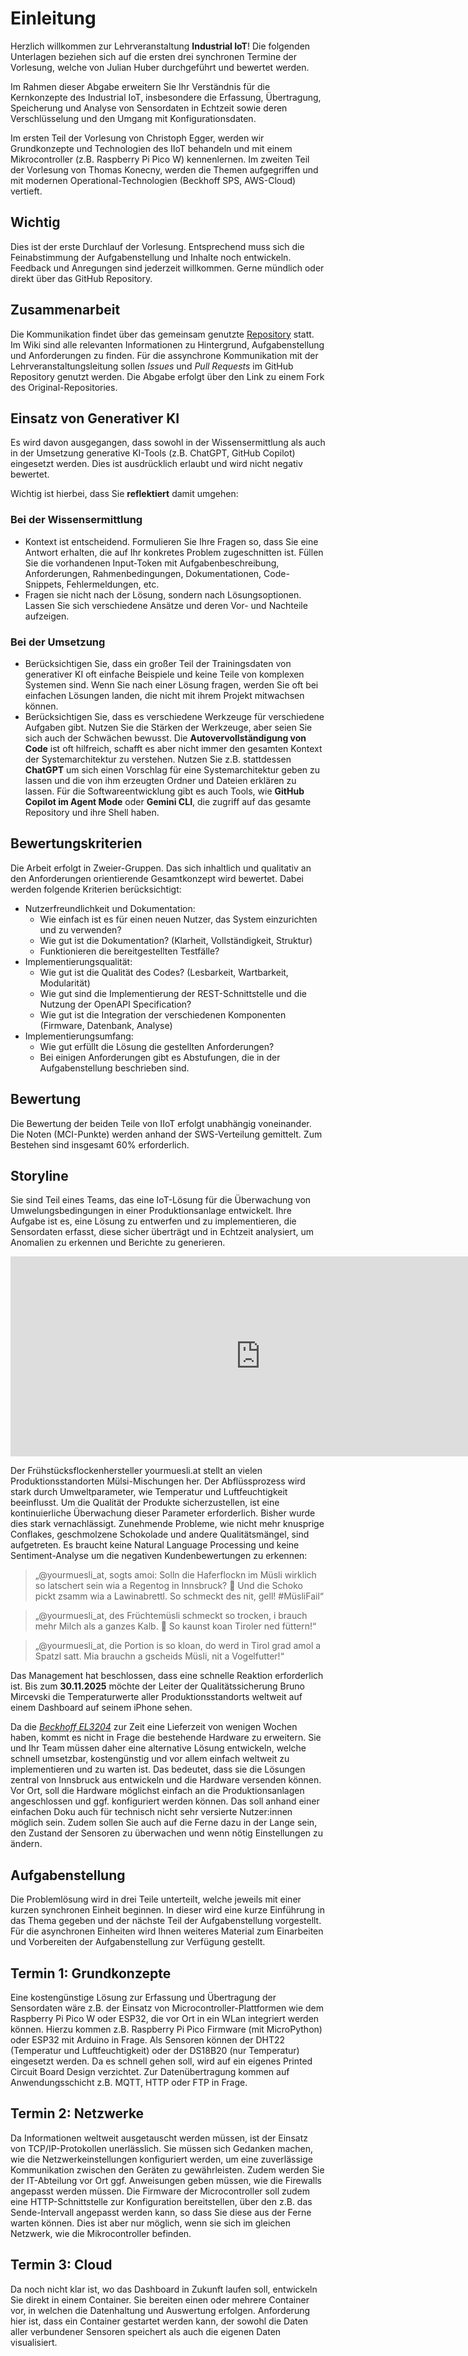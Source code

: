 # Einleitung

Herzlich willkommen zur Lehrveranstaltung __Industrial IoT__! Die folgenden Unterlagen beziehen sich auf die ersten drei synchronen Termine der Vorlesung, welche von Julian Huber durchgeführt und bewertet werden.

Im Rahmen dieser Abgabe erweitern Sie Ihr Verständnis für die Kernkonzepte des Industrial IoT, insbesondere die Erfassung, Übertragung, Speicherung und Analyse von Sensordaten in Echtzeit sowie deren Verschlüsselung und den Umgang mit Konfigurationsdaten.

Im ersten Teil der Vorlesung von Christoph Egger, werden wir Grundkonzepte und Technologien des IIoT behandeln und mit einem Mikrocontroller (z.B. Raspberry Pi Pico W) kennenlernen. Im zweiten Teil der Vorlesung von Thomas Konecny, werden die Themen aufgegriffen und mit modernen Operational-Technologien (Beckhoff SPS, AWS-Cloud) vertieft.

::: {.callout-warning}
## Wichtig
Dies ist der erste Durchlauf der Vorlesung. Entsprechend muss sich die Feinabstimmung der Aufgabenstellung und Inhalte noch entwickeln. Feedback und Anregungen sind jederzeit willkommen. Gerne mündlich oder direkt über das GitHub Repository.
:::

## Zusammenarbeit
Die Kommunikation findet über das gemeinsam genutzte [Repository](https://github.com/jhumci/MECH-M-3-IIoT) statt. Im Wiki sind alle relevanten Informationen zu Hintergrund, Aufgabenstellung und Anforderungen zu finden.
Für die assynchrone Kommunikation mit der Lehrveranstaltungsleitung sollen *Issues* und *Pull Requests* im GitHub Repository genutzt werden. Die Abgabe erfolgt über den Link zu einem Fork des Original-Repositories.

## Einsatz von Generativer KI
Es wird davon ausgegangen, dass sowohl in der Wissensermittlung als auch in der Umsetzung generative KI-Tools (z.B. ChatGPT, GitHub Copilot) eingesetzt werden. Dies ist ausdrücklich erlaubt und wird nicht negativ bewertet.

Wichtig ist hierbei, dass Sie **reflektiert** damit umgehen:

### Bei der Wissensermittlung

- Kontext ist entscheidend. Formulieren Sie Ihre Fragen so, dass Sie eine Antwort erhalten, die auf Ihr konkretes Problem zugeschnitten ist. Füllen Sie die vorhandenen Input-Token mit Aufgabenbeschreibung, Anforderungen, Rahmenbedingungen, Dokumentationen, Code-Snippets, Fehlermeldungen, etc.
- Fragen sie nicht nach der Lösung, sondern nach Lösungsoptionen. Lassen Sie sich verschiedene Ansätze und deren Vor- und Nachteile aufzeigen.

### Bei der Umsetzung

- Berücksichtigen Sie, dass ein großer Teil der Trainingsdaten von generativer KI oft einfache Beispiele und keine Teile von komplexen Systemen sind. Wenn Sie nach einer Lösung fragen, werden Sie oft bei einfachen Lösungen landen, die nicht mit ihrem Projekt mitwachsen können.
- Berücksichtigen Sie, dass es verschiedene Werkzeuge für verschiedene Aufgaben gibt. Nutzen Sie die Stärken der Werkzeuge, aber seien Sie sich auch der Schwächen bewusst. Die **Autovervollständigung von Code** ist oft hilfreich, schafft es aber nicht immer den gesamten Kontext der Systemarchitektur zu verstehen. Nutzen Sie z.B. stattdessen **ChatGPT** um sich einen Vorschlag für eine Systemarchitektur geben zu lassen und die von ihm erzeugten Ordner und Dateien erklären zu lassen. Für die Softwareentwicklung gibt es auch Tools, wie **GitHub Copilot im Agent Mode** oder **Gemini CLI**, die zugriff auf das gesamte Repository und ihre Shell haben.


## Bewertungskriterien

Die Arbeit erfolgt in Zweier-Gruppen. Das sich inhaltlich und qualitativ an den Anforderungen orientierende Gesamtkonzept wird bewertet. Dabei werden folgende Kriterien berücksichtigt:

- Nutzerfreundlichkeit und Dokumentation:
    - Wie einfach ist es für einen neuen Nutzer, das System einzurichten und zu verwenden?
    - Wie gut ist die Dokumentation? (Klarheit, Vollständigkeit, Struktur)
    - Funktionieren die bereitgestellten Testfälle?
- Implementierungsqualität:
    - Wie gut ist die Qualität des Codes? (Lesbarkeit, Wartbarkeit, Modularität)
    - Wie gut sind die Implementierung der REST-Schnittstelle und die Nutzung der OpenAPI Specification?
    - Wie gut ist die Integration der verschiedenen Komponenten (Firmware, Datenbank, Analyse)
- Implementierungsumfang:
    - Wie gut erfüllt die Lösung die gestellten Anforderungen?
    - Bei einigen Anforderungen gibt es Abstufungen, die in der Aufgabenstellung beschrieben sind. 

::: {.callout-important}
## Bewertung
Die Bewertung der beiden Teile von IIoT erfolgt unabhängig voneinander. Die Noten (MCI-Punkte) werden anhand der SWS-Verteilung gemittelt. Zum Bestehen sind insgesamt 60% erforderlich.
:::


## Storyline
Sie sind Teil eines Teams, das eine IoT-Lösung für die Überwachung von Umwelungsbedingungen in einer Produktionsanlage entwickelt. Ihre Aufgabe ist es, eine Lösung zu entwerfen und zu implementieren, die Sensordaten erfasst, diese sicher überträgt und in Echtzeit analysiert, um Anomalien zu erkennen und Berichte zu generieren.

<iframe width="800" height="320" src="https://www.youtube.com/embed/e9Jyv7h8mo0" title="MCI | Teaching Factory | Side by side" frameborder="0" allow="accelerometer; autoplay; clipboard-write; encrypted-media; gyroscope; picture-in-picture; web-share" referrerpolicy="strict-origin-when-cross-origin" allowfullscreen></iframe>

Der Frühstücksflockenhersteller yourmuesli.at stellt an vielen Produktionsstandorten Mülsi-Mischungen her. Der Abflüssprozess wird stark durch Umweltparameter, wie Temperatur und Luftfeuchtigkeit beeinflusst. Um die Qualität der Produkte sicherzustellen, ist eine kontinuierliche Überwachung dieser Parameter erforderlich. Bisher wurde dies stark vernachlässigt. Zunehmende Probleme, wie nicht mehr knusprige Conflakes, geschmolzene Schokolade und andere Qualitätsmängel, sind aufgetreten. Es braucht keine Natural Language Processing und keine Sentiment-Analyse um die negativen Kundenbewertungen zu erkennen:

> „@yourmuesli_at, sogts amoi: Solln die Haferflockn im Müsli wirklich so latschert sein wia a Regentog in Innsbruck? 🤨 Und die Schoko pickt zsamm wia a Lawinabrettl. So schmeckt des nit, gell! #MüsliFail“

> „@yourmuesli_at, des Früchtemüsli schmeckt so trocken, i brauch mehr Milch als a ganzes Kalb. 🐄 So kaunst koan Tiroler ned füttern!“

> „@yourmuesli_at, die Portion is so kloan, do werd in Tirol grad amol a Spatzl satt. Mia brauchn a gscheids Müsli, nit a Vogelfutter!“

Das Management hat beschlossen, dass eine schnelle Reaktion erforderlich ist. Bis zum __30.11.2025__ möchte der Leiter der Qualitätssicherung Bruno Mircevski die Temperaturwerte aller Produktionsstandorts weltweit auf einem Dashboard auf seinem iPhone sehen.

Da die [_Beckhoff EL3204_](https://www.beckhoff.com/de-at/produkte/i-o/ethercat-klemmen/el3xxx-analog-eingang/el3204.html) zur Zeit eine Lieferzeit von wenigen Wochen haben, kommt es nicht in Frage die bestehende Hardware zu erweitern. Sie und Ihr Team müssen daher eine alternative Lösung entwickeln, welche schnell umsetzbar, kostengünstig und vor allem einfach weltweit zu implementieren und zu warten ist. Das bedeutet, dass sie die Lösungen zentral von Innsbruck aus entwickeln und die Hardware versenden können. Vor Ort, soll die Hardware möglichst einfach an die Produktionsanlagen angeschlossen und ggf. konfiguriert werden können. Das soll anhand einer einfachen Doku auch für technisch nicht sehr versierte Nutzer:innen möglich sein. Zudem sollen Sie auch auf die Ferne dazu in der Lange sein, den Zustand der Sensoren zu überwachen und wenn nötig Einstellungen zu ändern.

::: {.callout collapse="true"}
# Aufgabenstellung
Die Problemlösung wird in drei Teile unterteilt, welche jeweils mit einer kurzen synchronen Einheit beginnen. In dieser wird eine kurze Einführung in das Thema gegeben und der nächste Teil der Aufgabenstellung vorgestellt. Für die asynchronen Einheiten wird Ihnen weiteres Material zum Einarbeiten und Vorbereiten der Aufgabenstellung zur Verfügung gestellt.

## Termin 1: Grundkonzepte
Eine kostengünstige Lösung zur Erfassung und Übertragung der Sensordaten wäre z.B. der Einsatz von Microcontroller-Plattformen wie dem Raspberry Pi Pico W oder ESP32, die vor Ort in ein WLan integriert werden können. Hierzu kommen z.B. Raspberry Pi Pico Firmware (mit MicroPython) oder ESP32 mit Arduino in Frage. Als Sensoren können der DHT22 (Temperatur und Luftfeuchtigkeit) oder der DS18B20 (nur Temperatur) eingesetzt werden. Da es schnell gehen soll, wird auf ein eigenes Printed Circuit Board Design verzichtet. Zur Datenübertragung kommen auf Anwendungsschicht z.B. MQTT, HTTP oder FTP in Frage.

## Termin 2: Netzwerke
Da Informationen weltweit ausgetauscht werden müssen, ist der Einsatz von TCP/IP-Protokollen unerlässlich. Sie müssen sich Gedanken machen, wie die Netzwerkeinstellungen konfiguriert werden, um eine zuverlässige Kommunikation zwischen den Geräten zu gewährleisten. Zudem werden Sie der IT-Abteilung vor Ort ggf. Anweisungen geben müssen, wie die Firewalls angepasst werden müssen.
Die Firmware der Microcontroller soll zudem eine HTTP-Schnittstelle zur Konfiguration bereitstellen, über den z.B. das Sende-Intervall angepasst werden kann, so dass Sie diese aus der Ferne warten können. Dies ist aber nur möglich, wenn sie sich im gleichen Netzwerk, wie die Mikrocontroller befinden.

## Termin 3: Cloud
Da noch nicht klar ist, wo das Dashboard in Zukunft laufen soll, entwickeln Sie direkt in einem Container. Sie bereiten einen oder mehrere Container vor, in welchen die Datenhaltung und Auswertung erfolgen. Anforderung hier ist, dass ein Container gestartet werden kann, der sowohl die Daten aller verbundener Sensoren speichert als auch die eigenen Daten visualisiert.
:::

